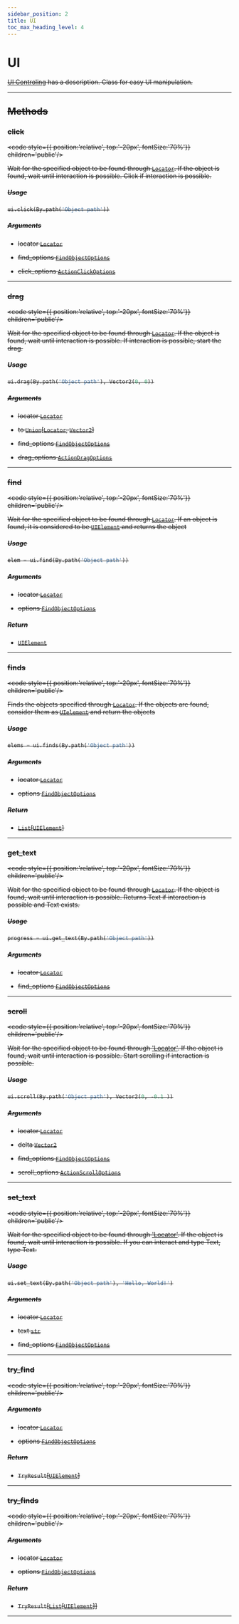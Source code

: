 ```yaml
---
sidebar_position: 2
title: UI
toc_max_heading_level: 4
---
```


# UI <s generated />

[UI Controling](../../../../docs/client/ui) has a description. Class for easy UI manipulation.

<hr class="solid" />  <s generated />


## Methods <s generated />

### click <s generated />

<s childtag /> <code style={{ position:'relative', top:'-20px', fontSize:'70%'}} children='public'/> <s generated />

Wait for the specified object to be found through [`Locator`](locator). If the object is found, wait until interaction is possible. Click if interaction is possible.

##### Usage

```python
ui.click(By.path('Object path'))
```

##### Arguments <s generated />

- locator [`Locator`]( locator) <s generated />

- find_options [`FindObjectOptions`]( find-object-options) <s generated />

- click_options [`ActionClickOptions`]( action-click-options) <s generated />

<hr class="solid" />  <s generated />

### drag <s generated />

<s childtag /> <code style={{ position:'relative', top:'-20px', fontSize:'70%'}} children='public'/> <s generated />

Wait for the specified object to be found through [`Locator`](locator). If the object is found, wait until interaction is possible. If interaction is possible, start the drag.

##### Usage

```python
ui.drag(By.path('Object path'), Vector2(0, 0))
```

##### Arguments <s generated />

- locator [`Locator`]( locator) <s generated />

- to [`Union`]( https://docs.python.org/3.9/library/typing.html?highlight=optional#typing.Union)[[`Locator`]( locator), [`Vector2`]( vector2)] <s generated />

- find_options [`FindObjectOptions`]( find-object-options) <s generated />

- drag_options [`ActionDragOptions`]( action-drag-options) <s generated />

<hr class="solid" />  <s generated />

### find <s generated />

<s childtag /> <code style={{ position:'relative', top:'-20px', fontSize:'70%'}} children='public'/> <s generated />

Wait for the specified object to be found through [`Locator`](locator). If an object is found, it is considered to be [`UIElement`](ui-element) and returns the object

##### Usage

```python
elem = ui.find(By.path('Object path'))
```

##### Arguments <s generated />

- locator [`Locator`]( locator) <s generated />

- options [`FindObjectOptions`]( find-object-options) <s generated />

##### Return <s generated />

- [`UIElement`]( ui-element) <s generated />

<hr class="solid" />  <s generated />

### finds <s generated />

<s childtag /> <code style={{ position:'relative', top:'-20px', fontSize:'70%'}} children='public'/> <s generated />

Finds the objects specified through [`Locator`](locator). If the objects are found, consider them as [`UIelement`](ui-element) and return the objects

##### Usage

```python
elems = ui.finds(By.path('Object path'))
```

##### Arguments <s generated />

- locator [`Locator`]( locator) <s generated />

- options [`FindObjectOptions`]( find-object-options) <s generated />

##### Return <s generated />

- [`List`]( https://docs.python.org/3.9/library/stdtypes.html?highlight=int#sequence-types-list-tuple-range)[[`UIElement`]( ui-element)] <s generated />

<hr class="solid" />  <s generated />

### get_text <s generated />

<s childtag /> <code style={{ position:'relative', top:'-20px', fontSize:'70%'}} children='public'/> <s generated />

Wait for the specified object to be found through [`Locator`](locator). If the object is found, wait until interaction is possible. Returns Text if interaction is possible and Text exists.

##### Usage

```python
progress = ui.get_text(By.path('Object path'))
```

##### Arguments <s generated />

- locator [`Locator`]( locator) <s generated />

- find_options [`FindObjectOptions`]( find-object-options) <s generated />

<hr class="solid" />  <s generated />

### scroll <s generated />

<s childtag /> <code style={{ position:'relative', top:'-20px', fontSize:'70%'}} children='public'/> <s generated />

Wait for the specified object to be found through ['Locator'](locator). If the object is found, wait until interaction is possible. Start scrolling if interaction is possible.

##### Usage

```python
ui.scroll(By.path('Object path'), Vector2(0, -0.1 ))
```

##### Arguments <s generated />

- locator [`Locator`]( locator) <s generated />

- delta [`Vector2`]( vector2) <s generated />

- find_options [`FindObjectOptions`]( find-object-options) <s generated />

- scroll_options [`ActionScrollOptions`]( action-scroll-options) <s generated />

<hr class="solid" />  <s generated />

### set_text <s generated />

<s childtag /> <code style={{ position:'relative', top:'-20px', fontSize:'70%'}} children='public'/> <s generated />

Wait for the specified object to be found through ['Locator'](locator). If the object is found, wait until interaction is possible. If you can interact and type Text, type Text.

##### Usage

```python
ui.set_text(By.path('Object path'), 'Hello, World!')
```

##### Arguments <s generated />

- locator [`Locator`]( locator) <s generated />

- text [`str`]( https://docs.python.org/3.9/library/stdtypes.html?highlight=int#numeric-types-int-float-complex) <s generated />

- find_options [`FindObjectOptions`]( find-object-options) <s generated />

<hr class="solid" />  <s generated />

### try_find <s generated />

<s childtag /> <code style={{ position:'relative', top:'-20px', fontSize:'70%'}} children='public'/> <s generated />

##### Arguments <s generated />

- locator [`Locator`]( locator) <s generated />

- options [`FindObjectOptions`]( find-object-options) <s generated />

##### Return <s generated />

- `TryResult`[[`UIElement`]( ui-element)] <s generated />

<hr class="solid" />  <s generated />

### try_finds <s generated />

<s childtag /> <code style={{ position:'relative', top:'-20px', fontSize:'70%'}} children='public'/> <s generated />

##### Arguments <s generated />

- locator [`Locator`]( locator) <s generated />

- options [`FindObjectOptions`]( find-object-options) <s generated />

##### Return <s generated />

- `TryResult`[[`List`]( https://docs.python.org/3.9/library/stdtypes.html?highlight=int#sequence-types-list-tuple-range)[[`UIElement`]( ui-element)]] <s generated />

<hr class="solid" />  <s generated />
